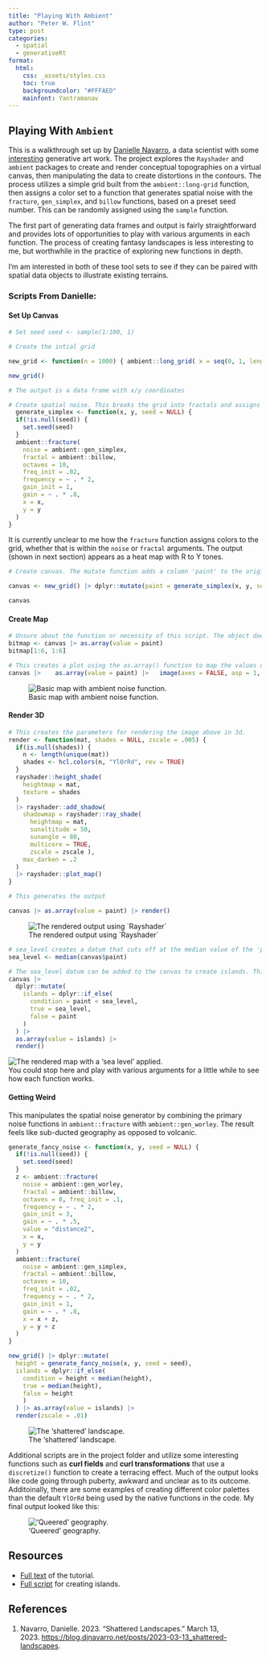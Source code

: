 ```yaml
---
title: "Playing With Ambient"
author: "Peter W. Flint"
type: post
categories: 
  - spatial
  - generativeRt
format:
  html:
    css: _assets/styles.css
    toc: true
    backgroundcolor: "#FFFAED"
    mainfont: Yantramanav
---
```


## Playing With `Ambient`

This is a walkthrough set up by [Danielle Navarro](https://djnavarro.net/), a data scientist with some [interesting](https://art.djnavarro.net/) generative art work. The project explores the `Rayshader` and `ambient` packages to create and render conceptual topographies on a virtual canvas, then manipulating the data to create distortions in the contours. The process utilizes a simple grid built from the `ambient::long-grid` function, then assigns a color set to a function that generates spatial noise with the `fracture`, `gen_simplex`, and `billow` functions, based on a preset seed number. This can be randomly assigned using the `sample` function.

The first part of generating data frames and output is fairly straightforward and provides lots of opportunities to play with various arguments in each function. The process of creating fantasy landscapes is less interesting to me, but worthwhile in the practice of exploring new functions in depth.

I'm am interested in both of these tool sets to see if they can be paired with spatial data objects to illustrate existing terrains.

### Scripts From Danielle:

#### Set Up Canvas

``` r
# Set seed seed <- sample(1:100, 1)

# Create the intial grid

new_grid <- function(n = 1000) { ambient::long_grid( x = seq(0, 1, length.out = n), y = seq(0, 1, length.out = n) ) }

new_grid() 

# The output is a data frame with x/y coordinates
```

``` r
# Create spatial noise. This breaks the grid into fractals and assigns a color for each value. It is currently unclear to me how this works. 
  generate_simplex <- function(x, y, seed = NULL) {
  if(!is.null(seed)) {
    set.seed(seed)
  }
  ambient::fracture(
    noise = ambient::gen_simplex,
    fractal = ambient::billow,
    octaves = 10,
    freq_init = .02,
    frequency = ~ . * 2,
    gain_init = 1,
    gain = ~ . * .8,
    x = x,
    y = y
  )
}
```

It is currently unclear to me how the `fracture` function assigns colors to the grid, whether that is within the `noise` or `fractal` arguments. The output (shown in next section) appears as a heat map with R to Y tones.

``` r
# Create canvas. The mutate function adds a column 'paint' to the original new_grid() data frame. 

canvas <- new_grid() |> dplyr::mutate(paint = generate_simplex(x, y, seed = seed))

canvas
```

#### Create Map

``` r
# Unsure about the function or necessity of this script. The object does appear in any future scripts and removing it does not affect the output.
bitmap <- canvas |> as.array(value = paint)
bitmap[1:6, 1:6]

# This creates a plot using the as.array() function to map the values of `paint` on the new_grid dataframe. The image() function generates the output. The result is a 2d color rendering of the spatial noise generated by the generate_sinmplex function. 
canvas |>    as.array(value = paint) |>   image(axes = FALSE, asp = 1, useRaster = TRUE) 
```

![Basic map with ambient noise function.](/_assets/shattered_set3_1.png){fig-alt="A two-dimensional \"heat map\" of noise created by applying a random seed number to a generative spatial function."}

#### Render 3D

``` r
# This creates the parameters for rendering the image above in 3d. 
render <- function(mat, shades = NULL, zscale = .005) { 
  if(is.null(shades)) { 
    n <- length(unique(mat)) 
    shades <- hcl.colors(n, "YlOrRd", rev = TRUE) 
  } 
  rayshader::height_shade( 
    heightmap = mat, 
    texture = shades 
  ) 
  |> rayshader::add_shadow( 
    shadowmap = rayshader::ray_shade( 
      heightmap = mat, 
      sunaltitude = 50, 
      sunangle = 80, 
      multicore = TRUE, 
      zscale = zscale ), 
    max_darken = .2 
  ) 
  |> rayshader::plot_map() 
}

# This generates the output

canvas |> as.array(value = paint) |> render()
```

![The rendered output using \`Rayshader\`](/_assets/shattered_set3_2.png){fig-alt="A three-dimensional rendered image of the previous heat map."}

``` r
# sea_level creates a datum that cuts off at the median value of the 'paint' column
sea_level <- median(canvas$paint)

# The sea_level datum can be added to the canvas to create islands. This creates an 'islaands' column and sets its value to either sea_level or paint, whichever is higher. 
canvas |> 
  dplyr::mutate(
    islands = dplyr::if_else(
      condition = paint < sea_level,
      true = sea_level, 
      false = paint
    )
  ) |>
  as.array(value = islands) |>
  render()
```

![The rendered map with a 'sea level' applied.](/_assets/shattered_set3_3.png)\
You could stop here and play with various arguments for a little while to see how each function works.

#### Getting Weird

This manipulates the spatial noise generator by combining the primary noise functions in `ambient::fracture` with `ambient::gen_worley`. The result feels like sub-ducted geography as opposed to volcanic.

``` r
generate_fancy_noise <- function(x, y, seed = NULL) { 
  if(!is.null(seed)) { 
    set.seed(seed) 
  } 
  z <- ambient::fracture(
    noise = ambient::gen_worley, 
    fractal = ambient::billow, 
    octaves = 8, freq_init = .1, 
    frequency = ~ . * 2, 
    gain_init = 3, 
    gain = ~ . * .5, 
    value = "distance2", 
    x = x, 
    y = y 
  ) 
  ambient::fracture( 
    noise = ambient::gen_simplex, 
    fractal = ambient::billow, 
    octaves = 10, 
    freq_init = .02, 
    frequency = ~ . * 2, 
    gain_init = 1, 
    gain = ~ . * .8, 
    x = x + z, 
    y = y + z 
  ) 
}

new_grid() |> dplyr::mutate( 
  height = generate_fancy_noise(x, y, seed = seed), 
  islands = dplyr::if_else( 
    condition = height < median(height), 
    true = median(height), 
    false = height 
    ) 
  ) |> as.array(value = islands) |> 
  render(zscale = .01) 
```

![The 'shattered' landscape.](/_assets/shattered_set3_4.png){fig-alt="An image of the rendered 3d map distorted into bands of ridges."}

Additional scripts are in the project folder and utilize some interesting functions such as **curl fields** and **curl transformations** that use a `discretize()` function to create a terracing effect. Much of the output looks like code going through puberty, awkward and unclear as to its outcome. Additoinally, there are some examples of creating different color palettes than the default `YlOrRd` being used by the native functions in the code. My final output looked like this:

!['Queered' geography.](/_assets/shattered_set3_10.png){fig-alt="An image of the final 3d map after several series of distortions."}

## Resources

-   [Full text](https://blog.djnavarro.net/posts/2023-03-13_shattered-landscapes/) of the tutorial.
-   [Full script](https://blog.djnavarro.net/posts/2023-03-13_shattered-landscapes/islands.R) for creating islands.

## References

1.  Navarro, Danielle. 2023. “Shattered Landscapes.” March 13, 2023. <https://blog.djnavarro.net/posts/2023-03-13_shattered-landscapes>.
